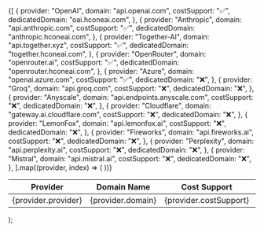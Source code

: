   <table>
    <thead>
      <tr>
        <th>Provider</th>
        <th>Domain Name</th>
        <th>Cost Support</th>
        <th>Dedicated Domain</th>
      </tr>
    </thead>
    <tbody>
      {[
        {
          provider: "OpenAI",
          domain: "api.openai.com",
          costSupport: "✅",
          dedicatedDomain: "oai.hconeai.com",
        },
        {
          provider: "Anthropic",
          domain: "api.anthropic.com",
          costSupport: "✅",
          dedicatedDomain: "anthropic.hconeai.com",
        },
        {
          provider: "Together-AI",
          domain: "api.together.xyz",
          costSupport: "✅",
          dedicatedDomain: "together.hconeai.com",
        },
        {
          provider: "OpenRouter",
          domain: "openrouter.ai",
          costSupport: "✅",
          dedicatedDomain: "openrouter.hconeai.com",
        },
        {
          provider: "Azure",
          domain: "openai.azure.com",
          costSupport: "✅",
          dedicatedDomain: "❌",
        },
        {
          provider: "Groq",
          domain: "api.groq.com",
          costSupport: "❌",
          dedicatedDomain: "❌",
        },
        {
          provider: "Anyscale",
          domain: "api.endpoints.anyscale.com",
          costSupport: "❌",
          dedicatedDomain: "❌",
        },
        {
          provider: "Cloudflare",
          domain: "gateway.ai.cloudflare.com",
          costSupport: "❌",
          dedicatedDomain: "❌",
        },
        {
          provider: "LemonFox",
          domain: "api.lemonfox.ai",
          costSupport: "❌",
          dedicatedDomain: "❌",
        },
        {
          provider: "Fireworks",
          domain: "api.fireworks.ai",
          costSupport: "❌",
          dedicatedDomain: "❌",
        },
        {
          provider: "Perplexity",
          domain: "api.perplexity.ai",
          costSupport: "❌",
          dedicatedDomain: "❌",
        },
        {
          provider: "Mistral",
          domain: "api.mistral.ai",
          costSupport: "❌",
          dedicatedDomain: "❌",
        },
      ].map((provider, index) => (
        <tr key={index}>
          <td>{provider.provider}</td>
          <td>{provider.domain}</td>
          <td>{provider.costSupport}</td>
          <td>{provider.dedicatedDomain}</td>
        </tr>
      ))}
    </tbody>
  </table>
);

